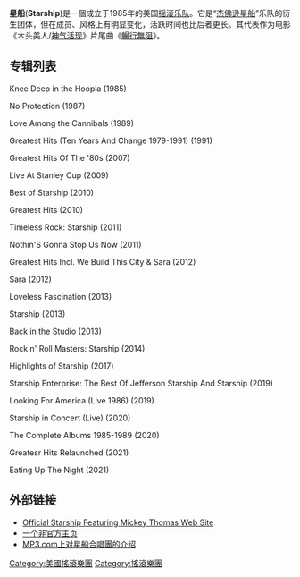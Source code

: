 {{about|英文名为“Starship”的团体|与该团体相关的英文名为“Jefferson Starship”的团体|杰佛逊星船}}
{{Infobox musical artist
| name              = 星船合唱團(Starship)
| image             = 
| caption           = 
| background        = group_or_band
| years_active      = 1985–1990，1992–现今
| origin            = 美国[[加利福尼亚州|加州]][[旧金山|旧金山]]
| genre             = {{link-en|專輯導向搖滾|Album-oriented rock}}(AOR)
| label             = [[RCA|RCA]]
| associated_acts   = [[傑佛森飛船|傑佛森飛船]]<br>[[杰佛逊星船|杰佛逊星船]]
| current_members   = <!--Members are listed first chronologically, and then alphabetically, as per Wikipedia guidelines.-->Mickey Thomas<br />Phil Bennett<br />Darrell Verdusco<br />Jeff Adams<br />Stephanie Calvert<br />John Roth
| past_members      = <!--Members are listed first chronologically, and then alphabetically, as per Wikipedia guidelines.-->Donny Baldwin<br />Craig Chaquico<br />Pete Sears<br />{{link-en|格蕾丝·斯里克|Grace Slick}}<br />Brett Bloomfield<br />Mark Morgan<br />Max Hasket<br />Melisa Kary<br />T. Moran<br />John Sandersis<br />Bill Slais<br />Jeff Talamaire<br />Christina Marie Saxton<br />Erik Torjesen<br />John Garnache<br />Mark Abrahamian
}}

'''星船'''('''Starship''')是一個成立于1985年的美国[[摇滚乐队|摇滚乐队]]。它是“[[杰佛逊星船|杰佛逊星船]]”乐队的衍生团体，但在成员、风格上有明显变化，活跃时间也比后者更长。其代表作为电影《木头美人/[[神气活现|神气活现]]》片尾曲《[[暢行無阻|暢行無阻]]》。

== 专辑列表 ==
Knee Deep in the Hoopla (1985)

No Protection (1987)

Love Among the Cannibals (1989)

Greatest Hits (Ten Years And Change 1979-1991) (1991)

Greatest Hits Of The '80s (2007)

Live At Stanley Cup (2009)

Best of Starship (2010)

Greatest Hits (2010)

Timeless Rock: Starship (2011)

Nothin'S Gonna Stop Us Now (2011)

Greatest Hits Incl. We Build This City & Sara (2012)

Sara (2012)

Loveless Fascination (2013)

Starship (2013)

Back in the Studio (2013)

Rock n' Roll Masters: Starship (2014)

Highlights of Starship (2017)

Starship Enterprise: The Best Of Jefferson Starship And Starship (2019)

Looking For America (Live 1986) (2019)

Starship in Concert (Live) (2020)

The Complete Albums 1985-1989 (2020)

Greatesr Hits Relaunched (2021)

Eating Up The Night (2021)

== 外部链接 ==
*[http://www.starshipcontrol.com/ Official Starship Featuring Mickey Thomas Web Site] {{Wayback|url=http://www.starshipcontrol.com/ |date=20210324210202 }}
*[http://www.geocities.com/starshipcity 一个非官方主页] {{Wayback|url=http://www.geocities.com/starshipcity |date=20000824034520 }}
*[https://web.archive.org/web/20110605130210/http://www.mp3.com/artist/starship/summary/ MP3.com上对星船合唱團的介绍]
{{band-stub}}
{{搖滾樂隊小作品}}
{{DEFAULTSORT:Starship}}
[[Category:美國搖滾樂團|Category:美國搖滾樂團]]
[[Category:搖滾樂團|Category:搖滾樂團]]